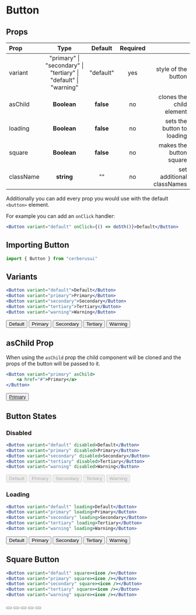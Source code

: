 
# Button
## Props
|Prop|Type|Default| Required | |
| :------------ | :---------: | :----------: | :----------: | ----------: |
| variant       |    "primary" &#124; "secondary" &#124; "tertiary" &#124; <br /> "default" &#124; "warning"    | "default" | yes | style of the button
| asChild     |    **Boolean**     |    **false** | no | clones the child element
| loading | **Boolean** |    **false** | no | sets the button to loading
| square | **Boolean** | **false** | no | makes the button square
| className | **string** | "" | no | set additional classNames

Additionally you can add every prop you would use with the default `<button>` element.

For example you can add an `onClick` handler:
```jsx
<Button variant="default" onClick={() => doSth()}>Default</Button>
```


## Importing Button
```jsx copy
import { Button } from "cerberusui"
```

## Variants
```jsx copy
<Button variant="default">Default</Button>
<Button variant="primary">Primary</Button>
<Button variant="secondary">Secondary</Button>
<Button variant="tertiary">Tertiary</Button>
<Button variant="warning">Warning</Button>
```
<Button variant="default">Default</Button>
<Button variant="primary">Primary</Button>
<Button variant="secondary">Secondary</Button>
<Button variant="tertiary">Tertiary</Button>
<Button variant="warning">Warning</Button>

## asChild Prop
When using the `asChild` prop the child component will be cloned and the props of the button will be passed to it.
```jsx copy
<Button variant="primary" asChild>
    <a href="#">Primary</a>
</Button>
```
<Button variant="primary" asChild className="inline-block">
    <a href="#">Primary</a>
</Button>

## Button States
### Disabled
```jsx copy
<Button variant="default" disabled>Default</Button>
<Button variant="primary" disabled>Primary</Button>
<Button variant="secondary" disabled>Secondary</Button>
<Button variant="tertiary" disabled>Tertiary</Button>
<Button variant="warning" disabled>Warning</Button>
```
<Button variant="default" disabled>Default</Button>
<Button variant="primary" disabled>Primary</Button>
<Button variant="secondary" disabled>Secondary</Button>
<Button variant="tertiary" disabled>Tertiary</Button>
<Button variant="warning" disabled>Warning</Button>

### Loading
```jsx copy
<Button variant="default" loading>Default</Button>
<Button variant="primary" loading>Primary</Button>
<Button variant="secondary" loading>Secondary</Button>
<Button variant="tertiary" loading>Tertiary</Button>
<Button variant="warning" loading>Warning</Button>
```
<Button variant="default" loading>Default</Button>
<Button variant="primary" loading>Primary</Button>
<Button variant="secondary" loading>Secondary</Button>
<Button variant="tertiary"  loading>Tertiary</Button>
<Button variant="warning" loading>Warning</Button>

## Square Button
```jsx copy
<Button variant="default" square><icon /></Button>
<Button variant="primary" square><icon /></Button>
<Button variant="secondary" square><icon /></Button>
<Button variant="tertiary" square><icon /></Button>
<Button variant="warning" square><icon /></Button>
```
<Button variant="default" square><Radiation /></Button>
<Button variant="primary" square><Radiation /></Button>
<Button variant="secondary" square><Radiation /></Button>
<Button variant="tertiary" square><Biohazard /></Button>
<Button variant="warning" square><Biohazard /></Button>